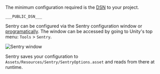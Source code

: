The minimum configuration required is the [DSN](/product/sentry-basics/dsn-explainer/) to your project.


```
___PUBLIC_DSN___
```

Sentry can be configured via the Sentry configuration window or [programatically](/platforms/unity/configuration/options/).
The window can be accessed by going to Unity's top menu: `Tools` > `Sentry`.

![Sentry window](./img/unity-sentry-window.png)

Sentry saves your configuration to `Assets/Resources/Sentry/SentryOptions.asset` and reads from there at runtime.
